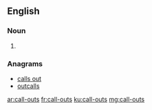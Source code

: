 ==English==

===Noun===
{{head|en|plural}}

# {{plural of|call-out|lang=en}}

===Anagrams===
* [[calls out#English|calls out]]
* [[outcalls#English|outcalls]]

[[ar:call-outs]]
[[fr:call-outs]]
[[ku:call-outs]]
[[mg:call-outs]]